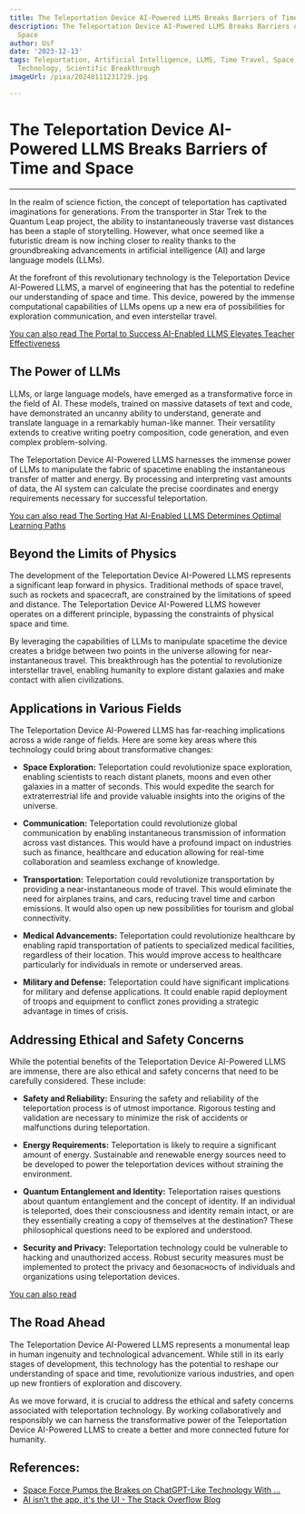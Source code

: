 ```yaml
---
title: The Teleportation Device AI-Powered LLMS Breaks Barriers of Time and Space
description: The Teleportation Device AI-Powered LLMS Breaks Barriers of Time and
  Space
author: Usf
date: '2023-12-13'
tags: Teleportation, Artificial Intelligence, LLMS, Time Travel, Space Travel, Futuristic
  Technology, Scientific Breakthrough
imageUrl: /pixa/20240111231729.jpg

---
```

# **The Teleportation Device AI-Powered LLMS Breaks Barriers of Time and Space**

---
In the realm of science fiction, the concept of teleportation has captivated imaginations for  generations. From the transporter  in Star Trek  to the Quantum Leap project, the ability to  instantaneously traverse vast distances has been  a  staple of storytelling. However, what once seemed like a futuristic  dream is now inching  closer to reality thanks to the groundbreaking advancements in artificial intelligence  (AI) and large language models (LLMs).

At  the forefront of this revolutionary technology is  the Teleportation Device AI-Powered LLMS, a  marvel  of engineering that has the  potential to redefine our understanding of space and time. This device, powered by  the immense computational capabilities  of LLMs  opens up a new era of possibilities for exploration communication, and even interstellar travel.

[You can also read The Portal  to Success AI-Enabled LLMS Elevates Teacher Effectiveness](The%20Portal%20to%20Success%20AI-Enabled%20LLMS%20Elevates%20Teacher%20Effectiveness)


## **The  Power of LLMs**

LLMs, or large language models,  have emerged  as a transformative force in the field of AI. These models, trained  on massive datasets of text and code, have demonstrated an uncanny ability to understand, generate  and translate language in a remarkably  human-like manner. Their versatility extends to creative writing poetry composition, code  generation, and  even complex problem-solving.

The Teleportation Device  AI-Powered LLMS harnesses the immense power of LLMs to manipulate the fabric of spacetime enabling the instantaneous transfer of matter and energy. By processing and interpreting vast amounts of data, the AI system can calculate the precise coordinates and energy requirements necessary for successful teleportation.

[You can also read The Sorting Hat AI-Enabled LLMS Determines Optimal Learning Paths](The%20Sorting%20Hat%20AI-Enabled%20LLMS%20Determines%20Optimal%20Learning%20Paths)


## **Beyond the Limits of Physics**

The development of the Teleportation Device  AI-Powered LLMS represents a significant leap forward  in physics. Traditional methods of space travel, such as rockets and spacecraft, are constrained by the limitations of speed and distance. The Teleportation Device AI-Powered LLMS however operates on  a different principle, bypassing the constraints of physical space  and time.

By leveraging the capabilities of  LLMs  to manipulate spacetime the device creates  a bridge between two points  in the  universe allowing for near-instantaneous travel.  This  breakthrough has the potential to revolutionize interstellar travel,  enabling humanity to  explore  distant galaxies and make contact with alien civilizations.

## **Applications in Various Fields**

The  Teleportation  Device AI-Powered LLMS has far-reaching implications across a  wide range of fields. Here are some key areas  where this technology could bring about transformative changes:

* **Space Exploration:**  Teleportation could revolutionize space exploration,  enabling  scientists to reach distant planets, moons and even other galaxies in a matter  of seconds. This would expedite the search for extraterrestrial life and provide valuable insights into the origins of the universe.


* **Communication:** Teleportation could revolutionize  global communication  by enabling instantaneous transmission of information across vast distances.  This would have a profound impact on industries such as finance, healthcare and education allowing for real-time collaboration and seamless exchange  of knowledge.


* **Transportation:** Teleportation could  revolutionize transportation by providing a near-instantaneous mode of travel. This would eliminate the  need for  airplanes trains, and cars, reducing travel time and  carbon emissions. It would also open up new possibilities for tourism and global connectivity.


* **Medical Advancements:** Teleportation could revolutionize healthcare by enabling rapid  transportation of patients to  specialized medical facilities, regardless of their location. This would improve access to healthcare  particularly  for individuals in remote or underserved areas.


* **Military and Defense:** Teleportation could have significant implications for military and  defense applications. It could enable rapid deployment of troops and equipment to conflict zones providing a strategic advantage in times of crisis.

## **Addressing Ethical and Safety Concerns**

While the  potential benefits of the Teleportation Device AI-Powered LLMS are immense, there are also ethical and safety concerns that need to be carefully considered. These  include:

* **Safety and Reliability:** Ensuring the safety and reliability of the teleportation process is of utmost importance. Rigorous testing and validation are necessary to minimize the risk of accidents or malfunctions during teleportation.


* **Energy Requirements:** Teleportation is likely to require a significant amount of energy. Sustainable and  renewable  energy sources need to be developed to power the teleportation devices without straining the  environment.


* **Quantum Entanglement and Identity:** Teleportation raises questions about quantum entanglement and the  concept  of identity. If an individual is  teleported, does their consciousness and identity remain intact,  or are they essentially  creating a copy of themselves at the destination? These philosophical questions need to  be explored and understood.


* **Security and Privacy:** Teleportation technology could be vulnerable to hacking and unauthorized access. Robust security measures must be implemented to protect the privacy and безопасность of individuals and organizations using teleportation devices.

[You can also read ]()


## **The Road Ahead**

The  Teleportation Device AI-Powered LLMS represents a monumental leap in human ingenuity and technological  advancement.  While still in its early stages  of development, this technology has the potential to reshape our understanding of space and time, revolutionize various industries, and open up new frontiers of exploration and discovery.

As we move forward, it  is crucial to  address  the ethical and  safety concerns associated  with teleportation technology. By working collaboratively and responsibly we can harness the  transformative power of the Teleportation Device AI-Powered LLMS to create a better and more connected future for  humanity.

## References:
- [Space Force Pumps the Brakes on ChatGPT-Like Technology With ...](https://www.airandspaceforces.com/space-force-chatgpt-technology-temporary-ban/)
- [AI isn't the app, it's the UI - The Stack Overflow Blog](https://stackoverflow.blog/2023/05/01/ai-isnt-the-app-its-the-ui/)
